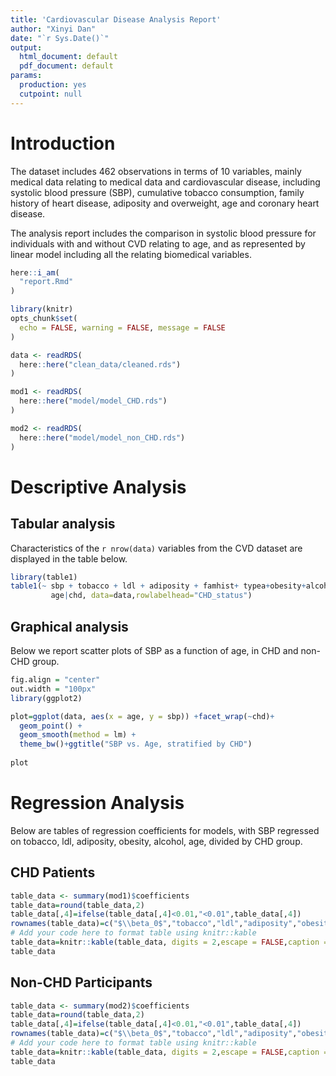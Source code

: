 ```yaml
---
title: 'Cardiovascular Disease Analysis Report'
author: "Xinyi Dan"
date: "`r Sys.Date()`"
output:
  html_document: default
  pdf_document: default
params:
  production: yes
  cutpoint: null
---
```

# Introduction

The dataset includes 462 observations in terms of 10 variables, mainly medical data relating to medical data and cardiovascular disease, including systolic blood pressure (SBP), cumulative tobacco consumption, family history of heart disease, adiposity and overweight, age and coronary heart disease. 

The analysis report includes the comparison in systolic blood pressure for individuals with and without CVD relating to age, and as represented by linear model including all the relating biomedical variables.

```r
here::i_am(
  "report.Rmd"
)
```


```r
library(knitr)
opts_chunk$set(
  echo = FALSE, warning = FALSE, message = FALSE
)
```

```r
data <- readRDS(
  here::here("clean_data/cleaned.rds")
)

mod1 <- readRDS(
  here::here("model/model_CHD.rds")
)

mod2 <- readRDS(
  here::here("model/model_non_CHD.rds")
)
```

# Descriptive Analysis

## Tabular analysis

Characteristics of the `r nrow(data)` variables from the CVD dataset are displayed
in the table below.

```r
library(table1)
table1(~ sbp + tobacco + ldl + adiposity + famhist+ typea+obesity+alcohol+
         age|chd, data=data,rowlabelhead="CHD_status")

```

## Graphical analysis

Below we report scatter plots of SBP as a function of 
age, in CHD and non-CHD group. 

```r
fig.align = "center"
out.width = "100px"
library(ggplot2)

plot=ggplot(data, aes(x = age, y = sbp)) +facet_wrap(~chd)+
  geom_point() +
  geom_smooth(method = lm) +
  theme_bw()+ggtitle("SBP vs. Age, stratified by CHD")
  
plot
```

# Regression Analysis

Below are tables of regression coefficients for models, with SBP regressed on tobacco, ldl, adiposity, obesity, alcohol, age, divided by CHD group.

## CHD Patients

```r
table_data <- summary(mod1)$coefficients
table_data=round(table_data,2)
table_data[,4]=ifelse(table_data[,4]<0.01,"<0.01",table_data[,4])
rownames(table_data)=c("$\\beta_0$","tobacco","ldl","adiposity","obesity","alcohol","age")
# Add your code here to format table using knitr::kable
table_data=knitr::kable(table_data, digits = 2,escape = FALSE,caption = "Regression for CHD Patients")
table_data
```
## Non-CHD Participants
```r
table_data <- summary(mod2)$coefficients
table_data=round(table_data,2)
table_data[,4]=ifelse(table_data[,4]<0.01,"<0.01",table_data[,4])
rownames(table_data)=c("$\\beta_0$","tobacco","ldl","adiposity","obesity","alcohol","age")
# Add your code here to format table using knitr::kable
table_data=knitr::kable(table_data, digits = 2,escape = FALSE,caption = "Regression for Non-CHD Participants")
table_data
```



















